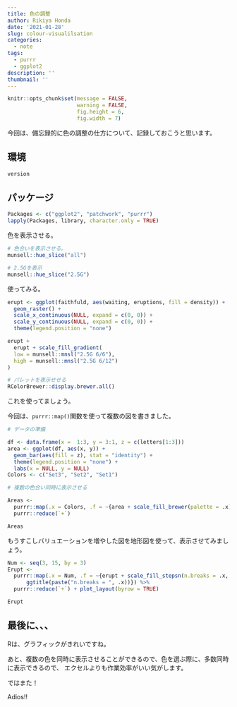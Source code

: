 ```yaml
---
title: 色の調整
author: Rikiya Honda
date: '2021-01-28'
slug: colour-visualilsation
categories:
  - note
tags:
  - purrr
  - ggplot2
description: ''
thumbnail: ''
---
```


```r
knitr::opts_chunk$set(message = FALSE,
                      warning = FALSE,
                      fig.height = 6,
                      fig.width = 7)
```

今回は、備忘録的に色の調整の仕方について、記録しておこうと思います。

## 環境

```r
version
```

## パッケージ

```r
Packages <- c("ggplot2", "patchwork", "purrr")
lapply(Packages, library, character.only = TRUE)
```

色を表示させる。

```r
# 色合いを表示させる。
munsell::hue_slice("all")

# 2.5Gを表示
munsell::hue_slice("2.5G")
```


使ってみる。

```r
erupt <- ggplot(faithfuld, aes(waiting, eruptions, fill = density)) +
  geom_raster() +
  scale_x_continuous(NULL, expand = c(0, 0)) +
  scale_y_continuous(NULL, expand = c(0, 0)) +
  theme(legend.position = "none")

erupt +
  erupt + scale_fill_gradient(
  low = munsell::mnsl("2.5G 6/6"),
  high = munsell::mnsl("2.5G 6/12")
)
```



```r
# パレットを表示せせる
RColorBrewer::display.brewer.all()
```

これを使ってましょう。

今回は、`purrr::map()`関数を使って複数の図を書きました。

```r
# データの準備

df <- data.frame(x =  1:3, y = 3:1, z = c(letters[1:3]))
area <- ggplot(df, aes(x, y)) +
  geom_bar(aes(fill = z), stat = "identity") +
  theme(legend.position = "none") +
  labs(x = NULL, y = NULL)
Colors <- c("Set3", "Set2", "Set1")

# 複数の色合い同時に表示させる

Areas <- 
  purrr::map(.x = Colors, .f = ~{area + scale_fill_brewer(palette = .x)} + ggtitle(.x)) %>% 
  purrr::reduce(`+`) 

Areas
```

もうすこしバリュエーションを増やした図を地形図を使って、表示させてみましょう。


```r
Num <- seq(3, 15, by = 3)
Erupt <-
  purrr::map(.x = Num, .f = ~{erupt + scale_fill_stepsn(n.breaks = .x, colours = terrain.colors(12)) + 
      ggtitle(paste("n.breaks = ", .x))}) %>% 
  purrr::reduce(`+`) + plot_layout(byrow = TRUE)

Erupt
```


## 最後に、、、

Rは、グラフィックがきれいですね。

あと、複数の色を同時に表示させることができるので、色を選ぶ際に、多数同時に表示できるので、
エクセルよりも作業効率がいい気がします。

ではまた！

Adios!!
